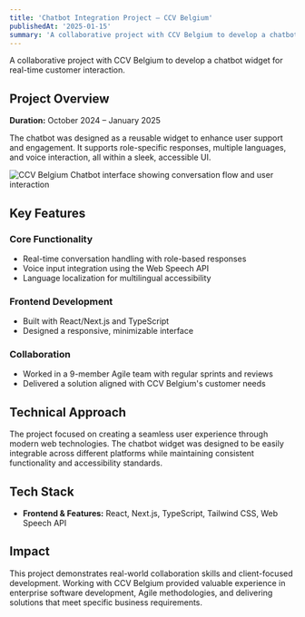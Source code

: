 ```yaml
---
title: 'Chatbot Integration Project – CCV Belgium'
publishedAt: '2025-01-15'
summary: 'A collaborative project with CCV Belgium to develop a chatbot widget for real-time customer interaction.'
---
```


A collaborative project with CCV Belgium to develop a chatbot widget for real-time customer interaction.

## Project Overview

**Duration:** October 2024 – January 2025

The chatbot was designed as a reusable widget to enhance user support and engagement. It supports role-specific responses, multiple languages, and voice interaction, all within a sleek, accessible UI.

<div className="grid grid-cols-1 md:grid-cols-1 gap-6 mb-12">
  <img 
    src="/images/projects/ccv-chatbot/pic1.png" 
    alt="CCV Belgium Chatbot interface showing conversation flow and user interaction"
    className="w-full rounded-xl shadow-lg hover:shadow-xl transition-shadow duration-300"
  />
</div>

## Key Features

### Core Functionality
- Real-time conversation handling with role-based responses
- Voice input integration using the Web Speech API
- Language localization for multilingual accessibility

### Frontend Development
- Built with React/Next.js and TypeScript
- Designed a responsive, minimizable interface

### Collaboration
- Worked in a 9-member Agile team with regular sprints and reviews
- Delivered a solution aligned with CCV Belgium's customer needs

## Technical Approach

The project focused on creating a seamless user experience through modern web technologies. The chatbot widget was designed to be easily integrable across different platforms while maintaining consistent functionality and accessibility standards.

## Tech Stack
- **Frontend & Features:** React, Next.js, TypeScript, Tailwind CSS, Web Speech API

## Impact

This project demonstrates real-world collaboration skills and client-focused development. Working with CCV Belgium provided valuable experience in enterprise software development, Agile methodologies, and delivering solutions that meet specific business requirements.
